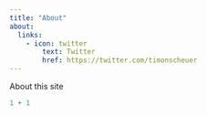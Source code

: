 ```yaml
---
title: "About"
about:
  links: 
    - icon: twitter
        text: Twitter
        href: https://twitter.com/timonscheuer
---
```




About this site

```r
1 + 1
```
